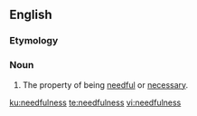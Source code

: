 ==English==

===Etymology===
{{suffix|en|needful|ness}}

===Noun===
{{en-noun|~|es}}

# The property of being [[needful]] or [[necessary]].

[[ku:needfulness]]
[[te:needfulness]]
[[vi:needfulness]]